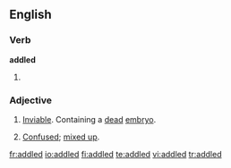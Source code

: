 ==English==

===Verb===
'''addled'''

# {{your|[[mom(;]]}}

===Adjective===
{{en-adj}}

# {{context|of eggs}} [[inviable|Inviable]]. Containing a [[dead]] [[embryo]].
# [[confused|Confused]]; [[mix up|mixed up]].

[[fr:addled]]
[[io:addled]]
[[fi:addled]]
[[te:addled]]
[[vi:addled]]
[[tr:addled]]